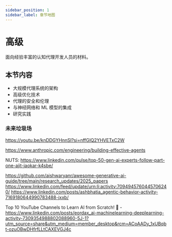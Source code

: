 ```yaml
---
sidebar_position: 1
sidebar_label: 章节地图
---
```


# 高级

面向经验丰富的认知代理开发人员的材料。

## 本节内容

- 大规模代理系统的架构
- 高级优化技术
- 代理的安全和伦理
- 与神经网络和 ML 模型的集成
- 研究实践

### 未来垃圾场
https://youtu.be/knDDGYHnnSI?si=nffGIQ2YHVETxC2W

https://www.anthropic.com/engineering/building-effective-agents

NUTS: https://www.linkedin.com/pulse/top-50-gen-ai-experts-follow-part-one-ajit-jaokar-k4sbe/

https://github.com/aishwaryanr/awesome-generative-ai-guide/tree/main/research_updates/2025_papers
https://www.linkedin.com/feed/update/urn:li:activity:7094945760445706240/
https://www.linkedin.com/posts/ashbhatia_agentic-behavior-activity-7169180644990783488-jxxb/

Top 10 YouTube Channels to Learn AI from Scratch! 🚀 - https://www.linkedin.com/posts/eordax_ai-machinelearning-deeplearning-activity-7309354988802088960-5J-1?utm_source=share&utm_medium=member_desktop&rcm=ACoAADy_1xUBqbt-ozuOBwDHfrfLLtCAXEVGJ4c
